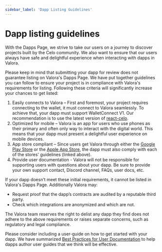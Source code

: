 ```yaml
---
sidebar_label: 'Dapp Listing Guidelines'
---
```


# Dapp listing guidelines

With the Dapps Page, we strive to take our users on a journey to
discover projects built by the Celo community. We also want to ensure
that our users always have safe and delightful experience when
interacting with dapps in Valora.

Please keep in mind that submitting your dapp for review does not
guarantee listing on Valora's Dapps Page. We have put together
guidelines you can follow to ensure your project is in compliance with
Valora's requirements for listing. Following these criteria will
significantly increase your chances to get listed:

1. Easily connects to Valora – First and foremost, your project
   requires connecting to the wallet, it must connect to Valora
   seamlessly. To achieve that, your dapp must support WalletConnect
   V1. Our recommendation is to use the latest version of
   [react-celo](https://github.com/celo-org/react-celo).
2. Optimized for mobile – Valora is an app for users who use phones as
   their primary and often only way to interact with the digital
   world. This means that your dapp must present a delightful user
   experience on mobile devices.
3. App store compliant – Since users get Valora through either the
   [Google Play
   Store](https://play.google.com/about/developer-content-policy/) or
   the [Apple App
   Store](https://developer.apple.com/app-store/review/guidelines/),
   the dapp must also comply with each of the stores' guidelines
   (linked above).
4. Provide user documentation - Valora will not be responsible for
   supporting users with questions about your dapp. Be sure to provide
   your own support contact, Discord channel, FAQs, user docs, etc.

If your dapp doesn’t meet these initial requirements, it cannot be
listed in Valora's Dapps Page. Additionally Valora may:

- Request proof that the dapp’s contracts are audited by a reputable
  third party.
- Check which integrations are anonymized and which are not.

The Valora team reserves the right to delist any dapp they find does
not adhere to the above requirements or raises separate concerns, such
as regulatory and legal compliance.

Please consider including a user-guide on how to get started with your
dapp. We have summarized [Best Practices for User
Documentation](user-documentation-best-practices) to help dapps author
user guides that we think will be effective.
